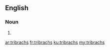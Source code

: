==English==

===Noun===
{{head|en|plural}}

# {{plural of|tribrach|lang=en|nocat=1}}

[[ar:tribrachs]]
[[fr:tribrachs]]
[[ku:tribrachs]]
[[my:tribrachs]]